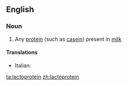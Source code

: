 ==English==

===Noun===
{{en-noun}}

# {{context|protein}} Any [[protein]] (such as [[casein]]) present in [[milk]]

====Translations====
{{trans-top|protein}}
* Italian: {{t-|it|lattoproteina|f}}
{{trans-mid}}
{{trans-bottom}}

[[ta:lactoprotein]]
[[zh:lactoprotein]]